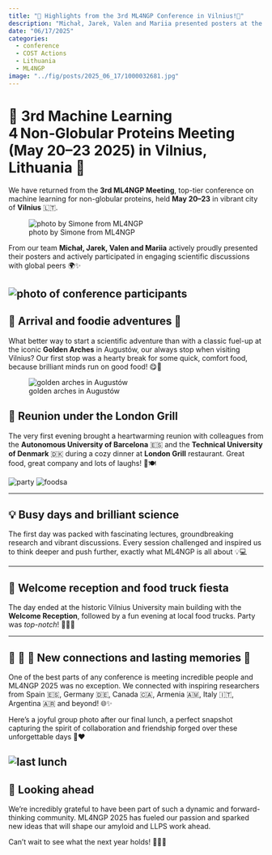 ```yaml
---
title: "🌟 Highlights from the 3rd ML4NGP Conference in Vilnius!🌟"
description: "Michał, Jarek, Valen and Mariia presented posters at the ML4NGP Meeting, a fantastic mix of science, food and networking!"
date: "06/17/2025"
categories:
  - conference
  - COST Actions
  - Lithuania
  - ML4NGP
image: "../fig/posts/2025_06_17/1000032681.jpg"
---
```


# 🚀 3rd Machine Learning 4 Non‑Globular Proteins Meeting (May 20–23 2025) in Vilnius, Lithuania 🚀

We have returned from the **3rd ML4NGP Meeting**, top-tier conference on machine learning for non-globular proteins, held **May 20–23** in vibrant city of **Vilnius** 🇱🇹.

![photo by Simone from ML4NGP](../fig/posts/2025_06_17/1000032682.jpg)

From our team **Michał, Jarek, Valen and Mariia** actively proudly presented their posters and actively participated in engaging scientific discussions with global peers 🌍✨

![photo of conference participants](../fig/posts/2025_06_17/1000032681.jpg)
---

## 🍔 Arrival and foodie adventures 🍟

What better way to start a scientific adventure than with a classic fuel-up at the iconic **Golden Arches** in Augustów, our always stop when visiting Vilnius? Our first stop was a hearty break for some quick, comfort food, because brilliant minds run on good food! 😋🍔

![golden arches in Augustów](../fig/posts/2025_06_17/IMG_1183.jpeg)

## 🤝 Reunion under the London Grill

The very first evening brought a heartwarming reunion with colleagues from the **Autonomous University of Barcelona** 🇪🇸 and the **Technical University of Denmark** 🇩🇰 during a cozy dinner at **London Grill** restaurant. Great food, great company and lots of laughs! 🥂🍽️

![party](../fig/posts/2025_06_17/IMG_1204.jpeg)
![foodsa](../fig/posts/2025_06_17/IMG_1199.jpeg)

---

## 💡 Busy days and brilliant science

The first day was packed with fascinating lectures, groundbreaking research and vibrant discussions. Every session challenged and inspired us to think deeper and push further, exactly what ML4NGP is all about 💡💻

---

## 🍕 Welcome reception and food truck fiesta

The day ended at the historic Vilnius University main building with the **Welcome Reception**, followed by a fun evening at local food trucks. Party was *top-notch*! 🌇🎉🌮

---

## 🧑 🤝 🧑 New connections and lasting memories 🌟

One of the best parts of any conference is meeting incredible people and ML4NGP 2025 was no exception. We connected with inspiring researchers from Spain 🇪🇸, Germany 🇩🇪, Canada 🇨🇦, Armenia 🇦🇲, Italy 🇮🇹, Argentina 🇦🇷 and beyond! 🌐✨

Here’s a joyful group photo after our final lunch, a perfect snapshot capturing the spirit of collaboration and friendship forged over these unforgettable days 📸❤️

![last lunch](../fig/posts/2025_06_17/1000032666.jpg)
---

## 🙌 Looking ahead

We’re incredibly grateful to have been part of such a dynamic and forward-thinking community. ML4NGP 2025 has fueled our passion and sparked new ideas that will shape our amyloid and LLPS work ahead. 

Can’t wait to see what the next year holds! 🚀🔬💙
